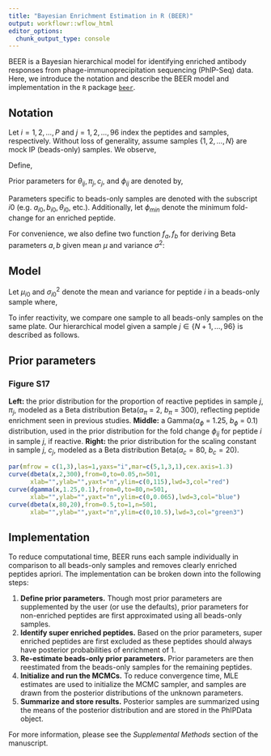 ```yaml
---
title: "Bayesian Enrichment Estimation in R (BEER)"
output: workflowr::wflow_html
editor_options:
  chunk_output_type: console
---
```


BEER is a Bayesian hierarchical model for identifying enriched antibody responses from phage-immunoprecipitation sequencing (PhIP-Seq) data. Here, we introduce the notation and describe the BEER model and implementation in the `R` package [`beer`](https://github.com/athchen/beer). 

## Notation

Let $i = 1, 2, \ldots, P$ and $j = 1, 2, \ldots, 96$ index the peptides and samples, respectively. Without loss of generality, assume samples $\{1, 2, \ldots, N\}$ are mock IP (beads-only) samples. We observe, 

\begin{align*}
Y_{ij} &= \text{ observed # reads mapped to peptide } i \text{ in sample } j\\
n_j &= \sum_{i=1}^P Y_{ij} \text{ total # of reads in sample }j
\end{align*}

Define, 

\begin{align*}
\theta_{ij} &= \text{ probability that peptide } i \text{ in sample } j \text{ pulls a read }\\
Z_{ij} &= \unicode{x1D7D9}(\text{peptide } i \text{ in sample } j \text { is enriched})\\
\pi_{j} &= \text{ proportion of enriched peptides in sample } j\\
c_j &= \text{ attenuation constant for sample } j\\
\phi_{ij} &= \text{ true fold change of peptide } i \text{ in sample } j
\end{align*}

Prior parameters for $\theta_{ij}, \pi_j, c_j$, and $\phi_{ij}$ are denoted by, 

\begin{align*}
a_{ij}, b_{ij} &= \text{ shape parameters for the prior distribution of } \theta_{ij} \text{ for peptide } i \text{ in sample } j\\
a_{\pi}, b_{\pi} &= \text{ shape parameters for the prior distribution of } \pi_{j}\\
a_c, b_c &= \text{ shape parameters for the prior distribution of } c_{j}\\
a_\phi, b_\phi &= \text{ shape parameters for the prior distribution of } \phi_{ij}|Z_{ij} = 1
\end{align*}

Parameters specific to beads-only samples are denoted with the subscript $i0$ (e.g. $a_{i0}, b_{i0}, \theta_{i0}$, etc.). Additionally, let $\phi_{min}$ denote the minimum fold-change for an enriched peptide. 

For convenience, we also define two function $f_a, f_b$ for deriving Beta parameters $a, b$ given mean $\mu$ and variance $\sigma^2$: 

\begin{align*}
f_a(\mu, \sigma^2) &= \frac{\mu^2(1-\mu)}{\sigma^2} - \mu\\
f_b(\mu, \sigma^2) &= f_a(\mu, \sigma^2) \left(\frac{1}{\mu} - 1\right)
\end{align*}

## Model

Let $\mu_{i0}$ and $\sigma^2_{i0}$ denote the mean and variance for peptide $i$ in a beads-only sample where, 

\begin{align*}
\mu_{ij} &= \frac{a_{i0}}{a_{i0} + b_{i0}}\\
\sigma^2_{i0} &= \frac{a_{i0}b_{i0}}{(a_{i0} + b_{i0})^2 (a_{i0} + b_{i0} + 1)}.
\end{align*}

To infer reactivity, we compare one sample to all beads-only samples on the same plate. Our hierarchical model given a sample $j \in \{N+1, \ldots, 96\}$ is described as follows.

\begin{align*}
    Y_{ij}|\theta_{ij} &\sim \text{Binomial}(n_j, \theta_{ij}) \\
    \theta_{ij}|a_{i0}, b_{i0}, c_j, \phi_{ij} &\sim \text{Beta}(f_a(c_j \phi_{ij} \mu_{i0}, \sigma^2_{i0}), f_b(c_j \phi_{ij} \mu_{i0}, \sigma^2_{i0})) \\
%    c_j|B_j & \sim B_j\cdot 1 + (1 - B_j) \cdot \text{Beta}(a_c, b_c) \\
    c_j & \sim \text{Beta}(a_c, b_c) \\
    \phi_{ij}|Z_{ij} & \sim (1 - Z_{ij}) \cdot 1 + Z_{ij}(\phi_{min} + \text{Gamma}(a_\phi, b_\phi)) \\
    Z_{ij}|\pi_j & \sim \text{Bernoulli}(\pi_j)\\
    \pi_j &\sim \text{Beta}(a_\pi, b_\pi) 
\end{align*}

## Prior parameters

### Figure S17

**Left:** the prior distribution for the proportion of reactive peptides in sample $j$, $\pi_j$, modeled as a Beta distribution Beta($a_\pi$ = 2, $b_\pi$ = 300), reflecting peptide enrichment seen in previous studies.
**Middle:** a Gamma($a_\phi$ = 1.25, $b_\phi$ = 0.1) distribution, used in the prior distribution for the fold change $\phi_{ij}$ for peptide $i$ in sample $j$, if reactive.
**Right:** the prior distribution for the scaling constant in sample $j$, $c_j$, modeled as a Beta distribution Beta($a_c = 80$, $b_c = 20$).

```r
par(mfrow = c(1,3),las=1,yaxs="i",mar=c(5,1,3,1),cex.axis=1.3)
curve(dbeta(x,2,300),from=0,to=0.05,n=501,
      xlab="",ylab="",yaxt="n",ylim=c(0,115),lwd=3,col="red")
curve(dgamma(x,1.25,0.1),from=0,to=80,n=501,
      xlab="",ylab="",yaxt="n",ylim=c(0,0.065),lwd=3,col="blue")
curve(dbeta(x,80,20),from=0.5,to=1,n=501,
      xlab="",ylab="",yaxt="n",ylim=c(0,10.5),lwd=3,col="green3")
```
## Implementation

To reduce computational time, BEER runs each sample individually in comparison to all beads-only samples and removes clearly enriched peptides apriori. The implementation can be broken down into the following steps: 

1. **Define prior parameters.** Though most prior parameters are supplemented by the user (or use the defaults), prior parameters for non-enriched peptides are first approximated using all beads-only samples.
2. **Identify super enriched peptides.** Based on the prior parameters, super enriched peptides are first excluded as these peptides should always have posterior probabilities of enrichment of 1.
3. **Re-estimate beads-only prior parameters.** Prior parameters are then reestimated from the beads-only samples for the remaining peptides.
4. **Initialize and run the MCMCs.** To reduce convergence time, MLE estimates are used to initialize the MCMC sampler, and samples are drawn from the posterior distributions of the unknown parameters.
5. **Summarize and store results.** Posterior samples are summarized using the means of the posterior distribution and are stored in the PhIPData object.

For more information, please see the _Supplemental Methods_ section of the manuscript. 


